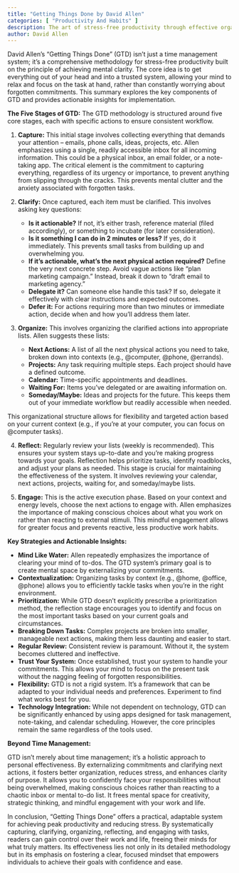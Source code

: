 ```yaml
---
title: "Getting Things Done by David Allen"
categories: [ "Productivity And Habits" ]
description: The art of stress-free productivity through effective organization and task management
author: David Allen
---
```

David Allen's "Getting Things Done" (GTD) isn't just a time management system; it's a comprehensive methodology for stress-free productivity built on the principle of achieving mental clarity.  The core idea is to get everything out of your head and into a trusted system, allowing your mind to relax and focus on the task at hand, rather than constantly worrying about forgotten commitments.  This summary explores the key components of GTD and provides actionable insights for implementation.

**The Five Stages of GTD:** The GTD methodology is structured around five core stages, each with specific actions to ensure consistent workflow.

1. **Capture:** This initial stage involves collecting everything that demands your attention – emails, phone calls, ideas, projects, etc.  Allen emphasizes using a single, readily accessible inbox for all incoming information. This could be a physical inbox, an email folder, or a note-taking app. The critical element is the commitment to capturing everything, regardless of its urgency or importance, to prevent anything from slipping through the cracks.  This prevents mental clutter and the anxiety associated with forgotten tasks.

2. **Clarify:** Once captured, each item must be clarified. This involves asking key questions:

    * **Is it actionable?** If not, it's either trash, reference material (filed accordingly), or something to incubate (for later consideration).
    * **Is it something I can do in 2 minutes or less?** If yes, do it immediately.  This prevents small tasks from building up and overwhelming you.
    * **If it's actionable, what's the next physical action required?** Define the very next concrete step.  Avoid vague actions like "plan marketing campaign." Instead, break it down to "draft email to marketing agency."
    * **Delegate it?** Can someone else handle this task? If so, delegate it effectively with clear instructions and expected outcomes.
    * **Defer it:** For actions requiring more than two minutes or immediate action, decide when and how you'll address them later.

3. **Organize:**  This involves organizing the clarified actions into appropriate lists. Allen suggests these lists:

    * **Next Actions:**  A list of all the next physical actions you need to take, broken down into contexts (e.g., @computer, @phone, @errands).
    * **Projects:**  Any task requiring multiple steps.  Each project should have a defined outcome.
    * **Calendar:**  Time-specific appointments and deadlines.
    * **Waiting For:**  Items you've delegated or are awaiting information on.
    * **Someday/Maybe:**  Ideas and projects for the future.  This keeps them out of your immediate workflow but readily accessible when needed.

This organizational structure allows for flexibility and targeted action based on your current context (e.g., if you're at your computer, you can focus on @computer tasks).

4. **Reflect:** Regularly review your lists (weekly is recommended). This ensures your system stays up-to-date and you're making progress towards your goals.  Reflection helps prioritize tasks, identify roadblocks, and adjust your plans as needed. This stage is crucial for maintaining the effectiveness of the system.  It involves reviewing your calendar, next actions, projects, waiting for, and someday/maybe lists.

5. **Engage:** This is the active execution phase.  Based on your context and energy levels, choose the next actions to engage with.  Allen emphasizes the importance of making conscious choices about what you work on rather than reacting to external stimuli.  This mindful engagement allows for greater focus and prevents reactive, less productive work habits.


**Key Strategies and Actionable Insights:**

* **Mind Like Water:**  Allen repeatedly emphasizes the importance of clearing your mind of to-dos. The GTD system's primary goal is to create mental space by externalizing your commitments.
* **Contextualization:**  Organizing tasks by context (e.g., @home, @office, @phone) allows you to efficiently tackle tasks when you're in the right environment.
* **Prioritization:**  While GTD doesn't explicitly prescribe a prioritization method, the reflection stage encourages you to identify and focus on the most important tasks based on your current goals and circumstances.
* **Breaking Down Tasks:**  Complex projects are broken into smaller, manageable next actions, making them less daunting and easier to start.
* **Regular Review:**  Consistent review is paramount. Without it, the system becomes cluttered and ineffective.
* **Trust Your System:**  Once established, trust your system to handle your commitments. This allows your mind to focus on the present task without the nagging feeling of forgotten responsibilities.
* **Flexibility:**  GTD is not a rigid system. It's a framework that can be adapted to your individual needs and preferences. Experiment to find what works best for you.
* **Technology Integration:**  While not dependent on technology, GTD can be significantly enhanced by using apps designed for task management, note-taking, and calendar scheduling.  However, the core principles remain the same regardless of the tools used.

**Beyond Time Management:**

GTD isn't merely about time management; it's a holistic approach to personal effectiveness.  By externalizing commitments and clarifying next actions, it fosters better organization, reduces stress, and enhances clarity of purpose. It allows you to confidently face your responsibilities without being overwhelmed, making conscious choices rather than reacting to a chaotic inbox or mental to-do list.  It frees mental space for creativity, strategic thinking, and mindful engagement with your work and life.


In conclusion, "Getting Things Done" offers a practical, adaptable system for achieving peak productivity and reducing stress. By systematically capturing, clarifying, organizing, reflecting, and engaging with tasks, readers can gain control over their work and life, freeing their minds for what truly matters.  Its effectiveness lies not only in its detailed methodology but in its emphasis on fostering a clear, focused mindset that empowers individuals to achieve their goals with confidence and ease.

